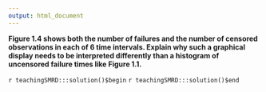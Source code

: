 ```yaml
---
output: html_document
---
```


__Figure 1.4 shows both the number of failures and the number of censored observations in each of 6 time intervals. Explain why such a graphical display needs to be interpreted differently than a histogram of uncensored failure times like Figure 1.1.__

`r teachingSMRD:::solution()$begin`
`r teachingSMRD:::solution()$end`

